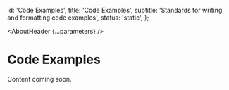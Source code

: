 

  id: 'Code Examples',
  title: 'Code Examples',
  subtitle: 'Standards for writing and formatting code examples',
  status: 'static',
};

<Meta title="Meta/Style Guide/Code Examples" />

<AboutHeader {...parameters} />

# Code Examples

Content coming soon.
